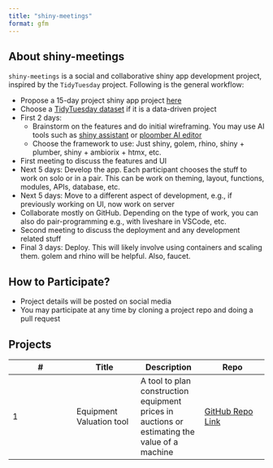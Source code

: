 ```yaml
---
title: "shiny-meetings"
format: gfm
---
```


## About shiny-meetings

`shiny-meetings` is a social and collaborative shiny app development project, inspired by the `TidyTuesday` project. Following is the general workflow:

-   Propose a 15-day project shiny app project [here](https://github.com/durraniu/shiny-meetings/discussions/3)\
-   Choose a [TidyTuesday dataset](https://github.com/rfordatascience/tidytuesday) if it is a data-driven project\
-   First 2 days:
    -   Brainstorm on the features and do initial wireframing. You may use AI tools such as [shiny assistant](https://gallery.shinyapps.io/assistant/#) or [ploomber AI editor](https://editor.ploomber.io/)\
    -   Choose the framework to use: Just shiny, golem, rhino, shiny + plumber, shiny + ambiorix + htmx, etc.\
-   First meeting to discuss the features and UI\
-   Next 5 days: Develop the app. Each participant chooses the stuff to work on solo or in a pair. This can be work on theming, layout, functions, modules, APIs, database, etc.\
-   Next 5 days: Move to a different aspect of development, e.g., if previously working on UI, now work on server\
-   Collaborate mostly on GitHub. Depending on the type of work, you can also do pair-programming e.g., with liveshare in VSCode, etc.\
-   Second meeting to discuss the deployment and any development related stuff\
-   Final 3 days: Deploy. This will likely involve using containers and scaling them. golem and rhino will be helpful. Also, faucet.

## How to Participate?

-   Project details will be posted on social media
-   You may participate at any time by cloning a project repo and doing a pull request

## Projects

| \# | Title | Description | Repo |
|----|----|----|----|
| 1 | Equipment Valuation tool | A tool to plan construction equipment prices in auctions or estimating the value of a machine | [GitHub Repo Link](https://github.com/shiny-meetings/equipmentValuation) |
